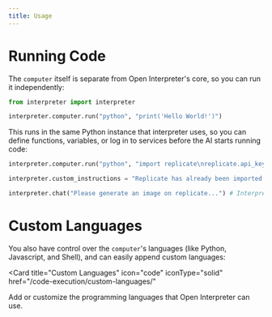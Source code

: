 ---
title: Usage
---

# Running Code

The `computer` itself is separate from Open Interpreter's core, so you can run it independently:

```python
from interpreter import interpreter

interpreter.computer.run("python", "print('Hello World!')")
```

This runs in the same Python instance that interpreter uses, so you can define functions, variables, or log in to services before the AI starts running code:

```python
interpreter.computer.run("python", "import replicate\nreplicate.api_key='...'")

interpreter.custom_instructions = "Replicate has already been imported."

interpreter.chat("Please generate an image on replicate...") # Interpreter will be logged into Replicate
```

# Custom Languages

You also have control over the `computer`'s languages (like Python, Javascript, and Shell), and can easily append custom languages:

<Card
  title="Custom Languages"
  icon="code"
  iconType="solid"
  href="/code-execution/custom-languages/"
>
  Add or customize the programming languages that Open Interpreter can use.
</Card>